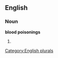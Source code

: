 
==English==

===Noun===
'''blood poisonings'''

# {{plural of|[[blood poisoning]]}}

[[Category:English plurals]]
